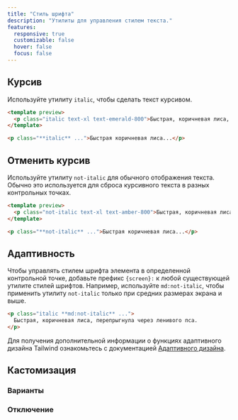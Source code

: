 ```yaml
---
title: "Стиль шрифта"
description: "Утилиты для управления стилем текста."
features:
  responsive: true
  customizable: false
  hover: false
  focus: false
---
```




## Курсив

Используйте утилиту `italic`, чтобы сделать текст курсивом.

```html emerald
<template preview>
  <p class="italic text-xl text-emerald-800">Быстрая, коричневая лиса, перепрыгнула через ленивого пса.</p>
</template>

<p class="**italic** ...">Быстрая коричневая лиса...</p>
```

## Отменить курсив

Используйте утилиту `not-italic` для обычного отображения текста. Обычно это используется для сброса курсивного текста в разных контрольных точках.

```html amber
<template preview>
  <p class="not-italic text-xl text-amber-800">Быстрая, коричневая лиса, перепрыгнула через ленивого пса.</p>
</template>

<p class="**not-italic** ...">Быстрая коричневая лиса...</p>
```

## Адаптивность

Чтобы управлять стилем шрифта элемента в определенной контрольной точке, добавьте префикс `{screen}:` к любой существующей утилите стилей шрифтов. Например, используйте `md:not-italic`, чтобы применить утилиту `not-italic` только при средних размерах экрана и выше.

```html
<p class="italic **md:not-italic** ...">
  Быстрая, коричневая лиса, перепрыгнула через ленивого пса.
</p>
```

Для получения дополнительной информации о функциях адаптивного дизайна Tailwind ознакомьтесь с документацией [Адаптивного дизайна](/docs/responsive-design).

## Кастомизация

### Варианты

<Variants plugin="fontStyle" />

### Отключение

<Disabling plugin="fontStyle" />
